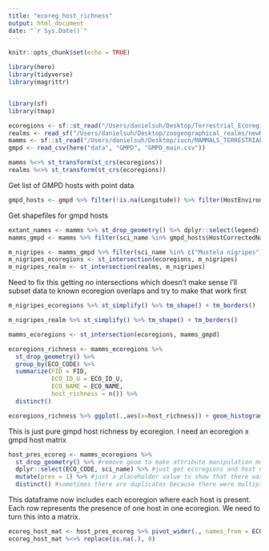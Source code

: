 ```yaml
---
title: "ecoreg_host_richness"
output: html_document
date: "`r Sys.Date()`"
---
```


```r
knitr::opts_chunk$set(echo = TRUE)
```

```r
library(here)
library(tidyverse)
library(magrittr)


library(sf)
library(tmap)
```

```r
ecoregions <- sf::st_read("/Users/danielsuh/Desktop/Terrestrial_Ecoregions/Terrestrial_Ecoregions.shp")
realms <- read_sf("/Users/danielsuh/Desktop/zoogeographical_realms/newRealms.shp") #%>% st_make_valid()
mamms <- sf::st_read("/Users/danielsuh/Desktop/iucn/MAMMALS_TERRESTRIAL_ONLY/MAMMALS_TERRESTRIAL_ONLY.shp")
gmpd <- read_csv(here("data", "GMPD", "GMPD_main.csv"))
```

```r
mamms %<>% st_transform(st_crs(ecoregions))
realms %<>% st_transform(st_crs(ecoregions))

```



Get list of GMPD hosts with point data
```r
gmpd_hosts <- gmpd %>% filter(!is.na(Longitude)) %>% filter(HostEnvironment == "terrestrial") %>% select(Group, HostCorrectedName, HostOrder, HostFamily) %>% distinct()
```

Get shapefiles for gmpd hosts
```r
extant_names <- mamms %>% st_drop_geometry() %>% dplyr::select(legend) %>% distinct() %>% filter(., grepl("Extant", legend)) 
mamms_gmpd <- mamms %>% filter(sci_name %in% gmpd_hosts$HostCorrectedName) %>% filter(legend %in% extant_names$legend)
```


```r
m_nigripes <- mamms_gmpd %>% filter(sci_name %in% c("Mustela nigripes"))
m_nigripes_ecoregions <- st_intersection(ecoregions, m_nigripes) 
m_nigripes_realm <- st_intersection(realms, m_nigripes) 

```


Need to fix this
getting no intersections which doesn't make sense
I'll subset data to known ecoregion overlaps and try to make that work first
```r
m_nigripes_ecoregions %>% st_simplify() %>% tm_shape() + tm_borders()

m_nigripes_realm %>% st_simplify() %>% tm_shape() + tm_borders()
```

```r
mamms_ecoregions <- st_intersection(ecoregions, mamms_gmpd)

ecoregions_richness <- mamms_ecoregions %>% 
  st_drop_geometry() %>% 
  group_by(ECO_CODE) %>% 
  summarize(FID = FID,
            ECO_ID_U = ECO_ID_U,
            ECO_NAME = ECO_NAME,
            host_richness = n()) %>%
  distinct()
```

```r
ecoregions_richness %>% ggplot(.,aes(x=host_richness)) + geom_histogram()
```

This is just pure gmpd host richness by ecoregion. I need an ecoregion x gmpd host matrix

```r
host_pres_ecoreg <- mamms_ecoregions %>% 
  st_drop_geometry() %>% #remove geom to make attribute manipulation much faster
  dplyr::select(ECO_CODE, sci_name) %>% #just get ecoregions and host names
  mutate(pres = 1) %>% #just a placeholder value to show that there was a presence
  distinct() #sometimes there are duplicates because there were multiple polygons for one host for one ecoregion
```

This dataframe now includes each ecoregion where each host is present. Each row represents the presence of one host in one ecoregion. We need to turn this into a matrix.

```r
ecoreg_host_mat <- host_pres_ecoreg %>% pivot_wider(., names_from = ECO_CODE, values_from = pres) 
ecoreg_host_mat %<>% replace(is.na(.), 0)
```




